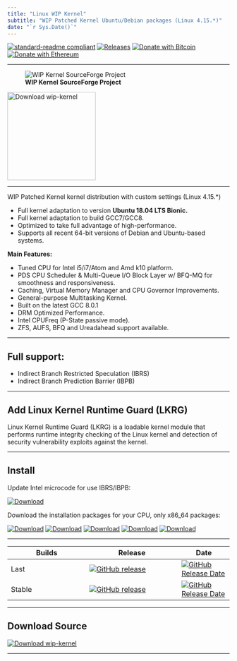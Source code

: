 ```yaml
---
title: "Linux WIP Kernel"
subtitle: "WIP Patched Kernel Ubuntu/Debian packages (Linux 4.15.*)"
date: "`r Sys.Date()`"
---
```




[![standard-readme compliant](https://img.shields.io/badge/readme%20style-standard-brightgreen.svg)](https://github.com/RichardLitt/standard-readme)
[![Releases](https://img.shields.io/badge/Release-last-green.svg)](https://github.com/AndyLavr/wip-kernel/releases)
[![Donate with Bitcoin](https://en.cryptobadges.io/badge/micro/1KvWrbLhuzk8DSb2Yq2948bMj3uQvVTQCW)](https://en.cryptobadges.io/donate/1KvWrbLhuzk8DSb2Yq2948bMj3uQvVTQCW)
[![Donate with Ethereum](https://en.cryptobadges.io/badge/micro/0xE42f2d4D4aF888Ac784ED26a68E828475A4712Cb)](https://en.cryptobadges.io/donate/0xE42f2d4D4aF888Ac784ED26a68E828475A4712Cb)

---

![**WIP Kernel SourceForge Project**](images/g.jpeg)

<!--html_preserve-->
<a href="https://sourceforge.net/p/wip-kernel/"><img alt="Download wip-kernel" src="https://sourceforge.net/sflogo.php?type=17&group_id=2933490" width=200></a>
<!--/html_preserve-->

---


WIP Patched Kernel kernel distribution with custom settings (Linux 4.15.*)

 - Full kernel adaptation to version **Ubuntu 18.04 LTS Bionic.**
 - Full kernel adaptation to build GCC7/GCC8.
 - Optimized to take full advantage of high-performance.
 - Supports all recent 64-bit versions of Debian and Ubuntu-based systems. 

**Main Features:**

 - Tuned CPU for Intel i5/i7/Atom and Amd k10 platform.
 - PDS CPU Scheduler & Multi-Queue I/O Block Layer w/ BFQ-MQ for smoothness and responsiveness.
 - Caching, Virtual Memory Manager and CPU Governor Improvements.
 - General-purpose Multitasking Kernel.
 - Built on the latest GCC 8.0.1
 - DRM Optimized Performance.
 - Intel CPUFreq (P-State passive mode).
 - ZFS, AUFS, BFQ and Ureadahead support available.

---
 
## Full support:
 
 - Indirect Branch Restricted Speculation (IBRS)
 - Indirect Branch Prediction Barrier (IBPB)

---

## Add Linux Kernel Runtime Guard (LKRG)

 Linux Kernel Runtime Guard (LKRG) is a loadable kernel module that
performs runtime integrity checking of the Linux kernel and detection of
security vulnerability exploits against the kernel.

---

## Install

Update Intel microcode for use IBRS/IBPB:

[![Download](https://img.shields.io/badge/Download-microcode-red.svg)](https://downloadcenter.intel.com/download/27591/Linux-Processor-Microcode-Data-File)


Download the installation packages for your CPU, only x86_64 packages:

[![Download](https://img.shields.io/badge/Download-broadwell-blue.svg)](https://drive.google.com/drive/folders/1jd2mliolOMy30uL8opuDLVGat8JxUXPG)
[![Download](https://img.shields.io/badge/Download-westmere-yellow.svg)](https://drive.google.com/drive/folders/1b2wWdKqB_KjaVhkxlIIQ5wqgt3DiMAwT)
[![Download](https://img.shields.io/badge/Dowload-atom-red.svg)](https://drive.google.com/drive/folders/1N9q2mlsiROjpq7_HG2yD-CQ2tOrnt-YD)
[![Download](https://img.shields.io/badge/Download-k10-ff69b4.svg)](https://drive.google.com/drive/folders/1EmBc7ybd-AqHyKiWAnMQjLpV69-8jFv4)
[![Download](https://img.shields.io/badge/Download-generic-green.svg)](https://drive.google.com/drive/folders/1PSEKJYXq5fm-xNR_lS2nTZ9QjVJ3uAtC)

---

| Builds | Release | Date |
| ------ | ------- | ---- |
| Last    | [![GitHub release](https://img.shields.io/github/release/AndyLavr/wip-kernel/all.svg)](https://github.com/AndyLavr/wip-kernel/releases) | [![GitHub Release Date](https://img.shields.io/github/release-date-pre/AndyLavr/wip-kernel.svg)](https://github.com/AndyLavr/wip-kernel/releases) |
| Stable  | [![GitHub release](https://img.shields.io/github/release/AndyLavr/wip-kernel.svg)](https://github.com/AndyLavr/wip-kernel/releases) | [![GitHub Release Date](https://img.shields.io/github/release-date/AndyLavr/wip-kernel.svg)](https://github.com/AndyLavr/wip-kernel/releases) |

---

## Download Source

[![Download wip-kernel](https://a.fsdn.com/con/app/sf-download-button)](https://sourceforge.net/projects/wip-kernel/files/latest/download)

---




